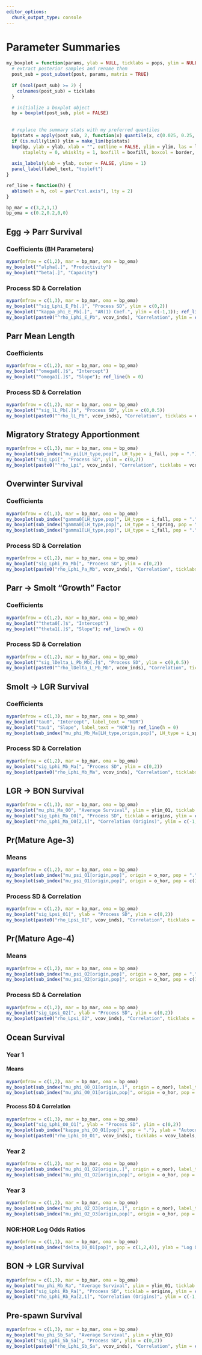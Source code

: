 ```yaml
---
editor_options: 
  chunk_output_type: console
---
```


# Parameter Summaries {.tabset .tabset-dropdown}

```r
my_boxplot = function(params, ylab = NULL, ticklabs = pops, ylim = NULL, boxfill = tran_cols["model"], border = main_cols["model"], las = 3, label_text = NULL, ...) {
  # extract posterior samples and rename them
  post_sub = post_subset(post, params, matrix = TRUE)
  
  if (ncol(post_sub) >= 2) {
    colnames(post_sub) = ticklabs
  }

  # initialize a boxplot object
  bp = boxplot(post_sub, plot = FALSE)
  
  
  # replace the summary stats with my preferred quantiles
  bp$stats = apply(post_sub, 2, function(x) quantile(x, c(0.025, 0.25, 0.5, 0.75, 0.975)))
  if (is.null(ylim)) ylim = make_lim(bp$stats)
  bxp(bp, ylab = ylab, xlab = "", outline = FALSE, ylim = ylim, las = las, ...,
      staplelty = 0, whisklty = 1, boxfill = boxfill, boxcol = border, medcol = border, whiskcol = border)
  
  axis_labels(ylab = ylab, outer = FALSE, yline = 1)
  panel_label(label_text, "topleft")
} 

ref_line = function(h) {
  abline(h = h, col = par("col.axis"), lty = 2)
}

bp_mar = c(3,2,1,1)
bp_oma = c(0.2,0.2,0,0)
```

## Egg $\to$ Parr Survival {.tabset .tabset-pills}

### Coefficients (BH Parameters)

```r
mypar(mfrow = c(1,2), mar = bp_mar, oma = bp_oma)
my_boxplot("^alpha[.]", "Productivity")
my_boxplot("^beta[.]", "Capacity")
```

### Process SD & Correlation

```r
mypar(mfrow = c(1,3), mar = bp_mar, oma = bp_oma)
my_boxplot("^sig_Lphi_E_Pb[.]", "Process SD", ylim = c(0,2))
my_boxplot("^kappa_phi_E_Pb[.]", "AR(1) Coef.", ylim = c(-1,1)); ref_line(h = 0)
my_boxplot(paste0("^rho_Lphi_E_Pb", vcov_inds), "Correlation", ylim = c(-1,1), ticklabs = vcov_labels); ref_line(h = 0)
```

## Parr Mean Length {.tabset .tabset-pills}

### Coefficients

```r
mypar(mfrow = c(1,2), mar = bp_mar, oma = bp_oma)
my_boxplot("^omega0[.]$", "Intercept")
my_boxplot("^omega1[.]$", "Slope"); ref_line(h = 0)
```

### Process SD & Correlation

```r
mypar(mfrow = c(1,2), mar = bp_mar, oma = bp_oma)
my_boxplot("^sig_lL_Pb[.]$", "Process SD", ylim = c(0,0.5))
my_boxplot(paste0("^rho_lL_Pb", vcov_inds), "Correlation", ticklabs = vcov_labels, ylim = c(-1,1)); ref_line(h = 0)
```

## Migratory Strategy Apportionment

```r
mypar(mfrow = c(1,3), mar = bp_mar, oma = bp_oma)
my_boxplot(sub_index("mu_pi[LH_type,pop]", LH_type = i_fall, pop = "."), ylab = "Average Pr(Fall)", ylim = ylim_01)
my_boxplot("sig_Lpi[", "Process SD", ylim = c(0,2))
my_boxplot(paste0("^rho_Lpi", vcov_inds), "Correlation", ticklabs = vcov_labels, ylim = c(-1,1)); ref_line(h = 0)
```

## Overwinter Survival {.tabset .tabset-pills}

### Coefficients

```r
mypar(mfrow = c(1,3), mar = bp_mar, oma = bp_oma)
my_boxplot(sub_index("gamma0[LH_type,pop]", LH_type = i_fall, pop = "."), "Intercept", label_text = "Fall Migrants")
my_boxplot(sub_index("gamma0[LH_type,pop]", LH_type = i_spring, pop = "."), "Intercept", label_text = "Spring Migrants")
my_boxplot(sub_index("gamma1[LH_type,pop]", LH_type = i_fall, pop = "."), "Slope", label_text = "Fall & Spring Migrants"); ref_line(h = 0)
```

### Process SD & Correlation

```r
mypar(mfrow = c(1,2), mar = bp_mar, oma = bp_oma)
my_boxplot("sig_Lphi_Pa_Mb[", "Process SD", ylim = c(0,2))
my_boxplot(paste0("rho_Lphi_Pa_Mb", vcov_inds), "Correlation", ticklabs = vcov_labels); ref_line(h = 0)
```

## Parr $\to$ Smolt "Growth" Factor {.tabset .tabset-pills}

### Coefficients

```r
mypar(mfrow = c(1,2), mar = bp_mar, oma = bp_oma)
my_boxplot("^theta0[.]$", "Intercept")
my_boxplot("^theta1[.]$", "Slope"); ref_line(h = 0)
```

### Process SD & Correlation

```r
mypar(mfrow = c(1,2), mar = bp_mar, oma = bp_oma)
my_boxplot("^sig_lDelta_L_Pb_Mb[.]$", "Process SD", ylim = c(0,0.5))
my_boxplot(paste0("^rho_lDelta_L_Pb_Mb", vcov_inds), "Correlation", ticklabs = vcov_labels, ylim = c(-1,1)); ref_line(h = 0)
```

## Smolt $\to$ LGR Survival {.tabset .tabset-pills}

### Coefficients

```r
mypar(mfrow = c(1,3), mar = bp_mar, oma = bp_oma)
my_boxplot("tau0", "Intercept", label_text = "NOR")
my_boxplot("tau1", "Slope", label_text = "NOR"); ref_line(h = 0)
my_boxplot(sub_index("mu_phi_Mb_Ma[LH_type,origin,pop]", LH_type = i_spring, origin = o_hor, pop = c(1,2,4)), "Average Survival", label_text = "HOR", ticklabs = pops[c(1,2,4)], ylim = ylim_01)
```

### Process SD & Correlation

```r
mypar(mfrow = c(1,2), mar = bp_mar, oma = bp_oma)
my_boxplot("sig_Lphi_Mb_Ma[", "Process SD", ylim = c(0,2))
my_boxplot(paste0("rho_Lphi_Mb_Ma", vcov_inds), "Correlation", ticklabs = vcov_labels, ylim = c(-1,1)); abline(h = 0, lty = 2)
```

## LGR $\to$ BON Survival

```r
mypar(mfrow = c(1,3), mar = bp_mar, oma = bp_oma)
my_boxplot("mu_phi_Ma_O0", "Average Survival", ylim = ylim_01, ticklab = origins)
my_boxplot("sig_Lphi_Ma_O0[", "Process SD", ticklab = origins, ylim = c(0,2))
my_boxplot("rho_Lphi_Ma_O0[2,1]", "Correlation (Origins)", ylim = c(-1,1), ticklab = c("")); ref_line(h = 0)
```

## Pr(Mature Age-3) {.tabset .tabset-pills}

### Means

```r
mypar(mfrow = c(1,2), mar = bp_mar, oma = bp_oma)
my_boxplot(sub_index("mu_psi_O1[origin,pop]", origin = o_nor, pop = "."), "Pr(Mature Age-3)", label_text = "NOR", ylim = ylim_01)
my_boxplot(sub_index("mu_psi_O1[origin,pop]", origin = o_hor, pop = c(1,2,4)), "Pr(Mature Age-3)", label_text = "HOR", ylim = ylim_01, ticklabs = pops[c(1,2,4)])
```

### Process SD & Correlation

```r
mypar(mfrow = c(1,2), mar = bp_mar, oma = bp_oma)
my_boxplot("sig_Lpsi_O1[", ylab = "Process SD", ylim = c(0,2))
my_boxplot(paste0("rho_Lpsi_O1", vcov_inds), "Correlation", ticklabs = vcov_labels, ylim = c(-1,1)); ref_line(h = 0)
```

## Pr(Mature Age-4) {.tabset .tabset-pills}

### Means

```r
mypar(mfrow = c(1,2), mar = bp_mar, oma = bp_oma)
my_boxplot(sub_index("mu_psi_O2[origin,pop]", origin = o_nor, pop = "."), "Pr(Mature Age-4)", label_text = "NOR", ylim = ylim_01)
my_boxplot(sub_index("mu_psi_O2[origin,pop]", origin = o_hor, pop = c(1,2,4)), "Pr(Mature Age-4)", label_text = "HOR", ylim = ylim_01, ticklabs = pops[c(1,2,4)])
```

### Process SD & Correlation

```r
mypar(mfrow = c(1,2), mar = bp_mar, oma = bp_oma)
my_boxplot("sig_Lpsi_O2[", ylab = "Process SD", ylim = c(0,2))
my_boxplot(paste0("rho_Lpsi_O2", vcov_inds), "Correlation", ticklabs = vcov_labels, ylim = c(-1,1)); ref_line(h = 0)
```

## Ocean Survival {.tabset .tabset-pills}

### Year 1 {.tabset .tabset-pills}

#### Means

```r
mypar(mfrow = c(1,2), mar = bp_mar, oma = bp_oma)
my_boxplot(sub_index("mu_phi_O0_O1[origin,.]", origin = o_nor), label_text = "NOR", ylim = ylim_01, ylab = "Average Survival")
my_boxplot(sub_index("mu_phi_O0_O1[origin,pop]", origin = o_hor, pop = c(1,2,4)), label_text = "HOR", ticklabs = pops[c(1,2,4)], ylim = ylim_01, ylab = "Average Survival")
```

#### Process SD & Correlation

```r
mypar(mfrow = c(1,3), mar = bp_mar, oma = bp_oma)
my_boxplot("sig_Lphi_O0_O1[", ylab = "Process SD", ylim = c(0,2))
my_boxplot(sub_index("kappa_phi_O0_O1[pop]", pop = "."), ylab = "Autocorrelation", ylim = c(-1,1)); ref_line(h = 0)
my_boxplot(paste0("rho_Lphi_O0_O1", vcov_inds), ticklabs = vcov_labels, ylab = "Correlation", ylim = c(-1,1)); ref_line(h = 0)
```

### Year 2 {.tabset .tabset-pills}

```r
mypar(mfrow = c(1,2), mar = bp_mar, oma = bp_oma)
my_boxplot(sub_index("mu_phi_O1_O2[origin,.]", origin = o_nor), label_text = "NOR", ylim = ylim_01, ylab = "Average Survival")
my_boxplot(sub_index("mu_phi_O1_O2[origin,pop]", origin = o_hor, pop = c(1,2,4)), label_text = "HOR", ticklabs = pops[c(1,2,4)], ylim = ylim_01, ylab = "Average Survival")
```

### Year 3 {.tabset .tabset-pills}

```r
mypar(mfrow = c(1,2), mar = bp_mar, oma = bp_oma)
my_boxplot(sub_index("mu_phi_O2_O3[origin,.]", origin = o_nor), label_text = "NOR", ylim = ylim_01, ylab = "Average Survival")
my_boxplot(sub_index("mu_phi_O2_O3[origin,pop]", origin = o_hor, pop = c(1,2,4)), label_text = "HOR", ticklabs = pops[c(1,2,4)], ylim = ylim_01, ylab = "Average Survival")
```

### NOR:HOR Log Odds Ratios

```r
mypar(mfrow = c(1,1), mar = bp_mar, oma = bp_oma)
my_boxplot(sub_index("delta_O0_O1[pop]", pop = c(1,2,4)), ylab = "Log Odds Ratio", ticklabs = pops[c(1,2,4)], ylim = c(-1.5,1.5)); ref_line(h = 0)
```

## BON $\to$ LGR Survival

```r
mypar(mfrow = c(1,3), mar = bp_mar, oma = bp_oma)
my_boxplot("mu_phi_Rb_Ra", "Average Survival", ylim = ylim_01, ticklab = origins)
my_boxplot("sig_Lphi_Rb_Ra[", "Process SD", ticklab = origins, ylim = c(0,2))
my_boxplot("rho_Lphi_Rb_Ra[2,1]", "Correlation (Origins)", ylim = c(-1,1), ticklab = c("")); ref_line(h = 0)
```

## Pre-spawn Survival

```r
mypar(mfrow = c(1,3), mar = bp_mar, oma = bp_oma)
my_boxplot("mu_phi_Sb_Sa", "Average Survival", ylim = ylim_01)
my_boxplot("sig_Lphi_Sb_Sa[", "Process SD", ylim = c(0,2))
my_boxplot(paste0("rho_Lphi_Sb_Sa", vcov_inds), "Correlation", ylim = c(-1,1), ticklab = vcov_labels); ref_line(h = 0)
```
